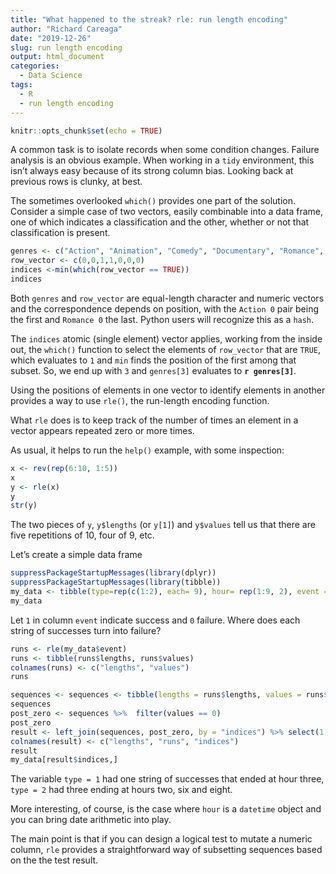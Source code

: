 ```yaml
---
title: "What happened to the streak? rle: run length encoding"
author: "Richard Careaga"
date: "2019-12-26"
slug: run length encoding
output: html_document
categories:
  - Data Science
tags:
  - R
  - run length encoding
---
```


```r
knitr::opts_chunk$set(echo = TRUE)
```

A common task is to isolate records when some condition changes. Failure analysis is an obvious example. When working in a `tidy` environment, this isn't always easy because of its strong column bias. Looking back at previous rows is clunky, at best.

The sometimes overlooked `which()` provides one part of the solution. Consider a simple case of two vectors, easily combinable into a data frame, one of which indicates a classification and the other, whether or not that classification is present.

```r
genres <- c("Action", "Animation", "Comedy", "Documentary", "Romance", "Short")
row_vector <- c(0,0,1,1,0,0,0)
indices <-min(which(row_vector == TRUE))
indices
```

Both `genres` and `row_vector` are equal-length character and numeric vectors and the correspondence depends on position, with the `Action 0` pair being the first and `Romance 0` the last. Python users will recognize this as a `hash`.

The `indices` atomic (single element) vector applies, working from the inside out, the `which()` function to select the elements of `row_vector` that are `TRUE`, which evaluates to `1` and `min` finds the position of the first among that subset. So, we end up with `3` and `genres[3]` evaluates to **`r genres[3]`**.

Using the positions of elements in one vector to identify elements in another provides a way to use `rle()`, the run-length encoding function.

What `rle` does is to keep track of the number of times an element in a vector appears repeated zero or more times.

As usual, it helps to run the `help()` example, with some inspection:

```r
x <- rev(rep(6:10, 1:5))
x
y <- rle(x)
y
str(y)
```

The two pieces of `y`, `y$lengths` (or `y[1]`) and `y$values` tell us that there are five repetitions of 10, four of 9, etc.

Let's create a simple data frame

```r
suppressPackageStartupMessages(library(dplyr))
suppressPackageStartupMessages(library(tibble)) 
my_data <- tibble(type=rep(c(1:2), each= 9), hour= rep(1:9, 2), event = c(1,1,1,0,0,0,0,1,1,1,1,0,0,0,1,0,1,0))
my_data
```

Let `1` in column `event` indicate success and `0` failure. Where  does each string of successes turn into failure?

```r
runs <- rle(my_data$event)
runs <- tibble(runs$lengths, runs$values)
colnames(runs) <- c("lengths", "values")
runs
```

```r
sequences <- sequences <- tibble(lengths = runs$lengths, values = runs$values) %>% mutate(indices = cumsum(runs$lengths))
sequences
post_zero <- sequences %>%  filter(values == 0)
post_zero
result <- left_join(sequences, post_zero, by = "indices") %>% select(1:3) %>% filter(values.x == 1)
colnames(result) <- c("lengths", "runs", "indices")
result
my_data[result$indices,]
```


The variable `type = 1` had one string of successes that ended at hour three, `type = 2` had three ending at hours two, six and eight.

More interesting, of course, is the case where `hour` is a `datetime` object and you can bring date arithmetic into play. 

The main point is that if you can design a logical test to mutate a numeric column, `rle` provides a straightforward way of subsetting sequences based on the the test result.
